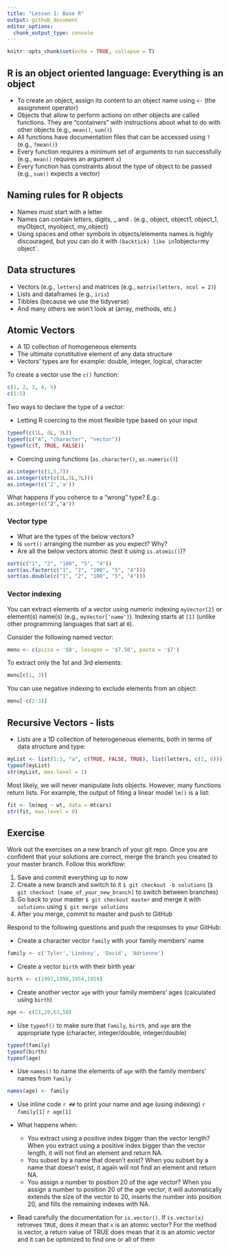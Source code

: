 ```yaml
---
title: "Lesson 1: Base R"
output: github_document
editor_options: 
  chunk_output_type: console
---
```


```r
knitr::opts_chunk$set(echo = TRUE, collapse = T)
```

## R is an object oriented language: Everything is an object

 - To create an object, assign its content to an object name using `<-` (the assignment operator)
 - Objects that allow to perform actions on other objects are called functions. They are "containers" with instructions about what to do with other objects (e.g., `mean()`, `sum()`)
 - All functions have documentation files that can be accessed using `?` (e.g., `?mean()`)
 - Every function requires a minimum set of arguments to run successfully (e.g., `mean()` requires an argument `x`)
 - Every function has constraints about the type of object to be passed (e.g., `sum()` expects a vector)

## Naming  rules for R objects

 - Names must start with a letter
 - Names can contain letters, digits, _ and . (e.g., object, object1, object_1, myObject, myobject, my_object)
 - Using spaces and other symbols in objects/elements names is highly discouraged, but you can do it with ` ` ` (backtick) like in `1object` or `my object`.

## Data structures

 - Vectors (e.g., `letters`) and matrices (e.g., `matrix(letters, ncol = 2)`)
 - Lists and dataframes (e.g., `iris`)
 - Tibbles (because we use the tidyverse)
 - And many others we won't look at (array, methods, etc.)
 
## Atomic Vectors

 - A 1D collection of homogeneous elements
 - The ultimate constitutive element of any data structure
 - Vectors' types are for example: double, integer, logical, character

To create a vector use the `c()` function:

```r
c(1, 2, 3, 4, 5)
c(1:5)
```



Two ways to declare the type of a vector:

 - Letting R coercing to the most flexible type based on your input 

```r
typeof(c(1L, 6L, 3L))
typeof(c("A", "character", "vector"))
typeof(c(T, TRUE, FALSE))
```
 
 - Coercing using functions (`as.character()`, `as.numeric()`)
 
```r
as.integer(c(1,5,7))
as.integer(str(c(1L,5L,7L)))
as.integer(c('2','a'))
```
 
What happens if you coherce to a "wrong" type? E.g.: `as.integer(c('2','a'))`

### Vector type
 
 - What are the types of the below vectors?
 - Is `sort()` arranging the number as you expect? Why? 
 - Are all the below vectors atomic (test it using `is.atomic()`)?

```r
sort(c("1", "2", "100", "5", "4"))
sort(as.factor(c("1", "2", "100", "5", "4")))
sort(as.double(c("1", "2", "100", "5", "4")))
```


### Vector indexing

You can extract elements of a vector using numeric indexing `myVector[2]` or element(s) name(s) (e.g., `myVector['name']`). Indexing starts at `[1]` (unlike other programming languages that sart at `0`).

Consider the following named vector:

```r
menu <- c(pizza = '$8', lasagne = '$7.50', pasta = '$7')
```

To extract only the 1st and 3rd elements:

```r
menu[c(1, 3)]
```

You can use negative indexing to exclude elements from an object:

```r
menu[-c(2:3)]
```


## Recursive Vectors - lists
 
 - Lists are a 1D collection of heterogeneous elements, both in terms of data structure and type:

```r
myList <- list(1:3, "a", c(TRUE, FALSE, TRUE), list(letters, c(2, 6)))
typeof(myList)
str(myList, max.level = 1)
```

Most likely, we will never manipulate lists objects. However, many functions return lists.  For example, the output of fiting a linear model `lm()` is a list:

```r
fit <- lm(mpg ~ wt, data = mtcars)
str(fit, max.level = 0)
```


## Exercise 

Work out the exercises on a new branch of your git repo. Once you are confident that your solutions are correct, merge the branch you created to your master branch. Follow this workflow:

1. Save and commit everything up to now
2. Create a new branch and switch to it `$ git checkout -b solutions` (`$ git checkout [name_of_your_new_branch]` to switch between branches)
3. Go back to your master `$ git checkout master` and merge it with `solutions` using `$ git merge solutions`
4. After you merge, commit to master and push to GitHub


Respond to the following questions and push the responses to your GitHub:
 
 - Create a character vector `family` with your family members' name
```r
family <- c('Tyler','Lindsey', 'David', 'Adrienne')
```
 
 - Create a vector `birth` with their birth year 
```r
birth <- c(1997,1998,1954,1959)
```
 
 - Create another vector `age` with your family members' ages (calculated using `birth`)
```r
age <- c(21,20,63,58)
```
 
 - Use `typeof()` to make sure that `family`, `birth`, and `age` are the appropriate type (character, integer/double, integer/double)
```r
typeof(family)
typeof(birth)
typeof(age)
```
 
 - Use `names()` to name the elements of `age` with the family members' names from `family`
```r
names(age) <- family
```
 
 - Use inline code `r ##` to print your name and age (using indexing)
`r family[1]`
`r age[1]`
 

 - What happens when:
   + You extract using a positive index bigger than the vector length?
        When you extract using a positive index bigger than the vector length, it will not find an element and return NA.
   + You subset by a name that doesn't exist?
        When you subset by a name that doesn't exist, it again will not find an element and return NA.
   + You assign a number to position 20 of the age vector? 
        When you assign a number to position 20 of the age vector, it will automatically extends the size of the vector to 20, inserts the number into position 20, and fills the remaining indexes with NA.
 - Read carefully the documentation for `is.vector()`. If `is.vector(x)` retrieves `TRUE`, does it mean that `x` is an atomic vector?
     For the method is.vector, a return value of TRUE does mean that it is an atomic vector and it can be optimized to find one or all of them




